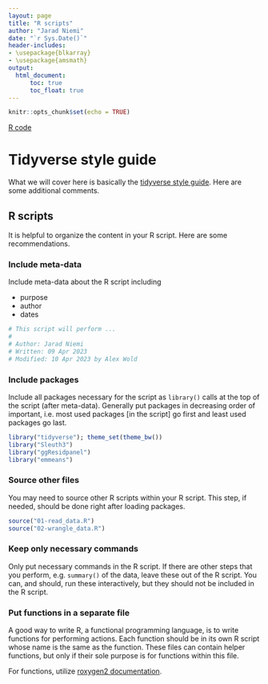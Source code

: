 ```yaml
---
layout: page
title: "R scripts"
author: "Jarad Niemi"
date: "`r Sys.Date()`"
header-includes:
- \usepackage{blkarray}
- \usepackage{amsmath}
output: 
  html_document:
      toc: true
      toc_float: true
---
```


```r
knitr::opts_chunk$set(echo = TRUE)
```

[R code](23-rscripts.R)

# Tidyverse style guide

What we will cover here is basically the 
[tidyverse style guide](https://style.tidyverse.org/).
Here are some additional comments.

## R scripts

It is helpful to organize the content in your R script. 
Here are some recommendations.

### Include meta-data

Include meta-data about the R script including

- purpose
- author
- dates

```r
# This script will perform ...
#
# Author: Jarad Niemi
# Written: 09 Apr 2023
# Modified: 10 Apr 2023 by Alex Wold
```

### Include packages

Include all packages necessary for the script as `library()` calls at the 
top of the script (after meta-data).
Generally put packages in decreasing order of important, 
i.e. most used packages [in the script] go first and least used packages go last. 

```r
library("tidyverse"); theme_set(theme_bw())
library("Sleuth3")
library("ggResidpanel")
library("emmeans")
```

### Source other files

You may need to source other R scripts within your R script. 
This step, if needed, should be done right after loading packages.

```r
source("01-read_data.R")
source("02-wrangle_data.R")
```

### Keep only necessary commands

Only put necessary commands in the R script. 
If there are other steps that you perform, e.g. `summary()` of the data,
leave these out of the R script. 
You can, and should, run these interactively, but they should not be included
in the R script. 

### Put functions in a separate file

A good way to write R, a functional programming language, is to write 
functions for performing actions. 
Each function should be in its own R script whose name is the same as the 
function. 
These files can contain helper functions, but only if their sole purpose is for
functions within this file. 

For functions, utilize 
[roxygen2 documentation](https://r-pkgs.org/man.html). 
